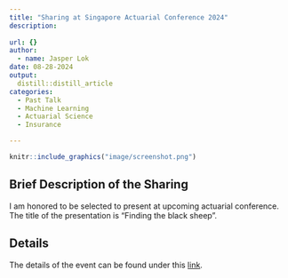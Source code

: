 ```yaml
---
title: "Sharing at Singapore Actuarial Conference 2024"
description: 
  
url: {}
author:
  - name: Jasper Lok
date: 08-28-2024
output:
  distill::distill_article
categories:
  - Past Talk
  - Machine Learning
  - Actuarial Science
  - Insurance

---
```



```r
knitr::include_graphics("image/screenshot.png")

```




## Brief Description of the Sharing

I am honored to be selected to present at upcoming actuarial conference. The title of the presentation is "Finding the black sheep".


## Details

The details of the event can be found under this [link](https://www.actuaries.org.sg/events/singapore-actuarial-conference-2024).


